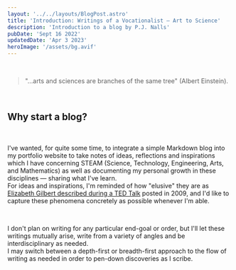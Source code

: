 ```yaml
---
layout: '../../layouts/BlogPost.astro'
title: 'Introduction: Writings of a Vocationalist — Art to Science'
description: 'Introduction to a blog by P.J. Nalls'
pubDate: 'Sept 16 2022'
updatedDate: 'Apr 3 2023'
heroImage: '/assets/bg.avif'
---
```


<br />

> "...arts and sciences are branches of the same tree" (Albert Einstein).

<br/>

## Why start a blog?

<br/>

I've wanted, for quite some time, to integrate a simple Markdown blog into my portfolio website to take notes of ideas, reflections and inspirations
which I have concerning STEAM (Science, Technology, Engineering, Arts, and Mathematics) as well as documenting my personal growth in these disciplines — sharing what I've learn.
<br/>
For ideas and inspirations, I'm reminded of how "elusive" they are as [Elizabeth Gilbert described during a TED Talk](https://www.youtube.com/watch?v=86x-u-tz0MA) posted in 2009, and I'd like to capture these phenomena concretely as possible whenever I'm able.

<br/>

I don't plan on writing for any particular end-goal or order, but I'll let these writings mutually arise, write from a variety of angles and be interdisciplinary as needed. 
<br/> I may switch between a depth-first or breadth-first approach to the flow of writing as needed in order to pen-down discoveries as I scribe. 
